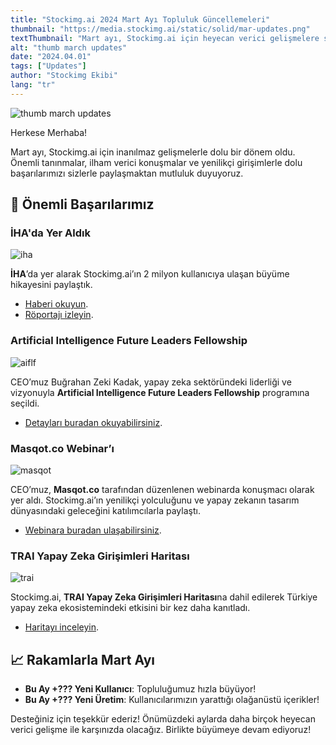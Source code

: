 ```yaml
---
title: "Stockimg.ai 2024 Mart Ayı Topluluk Güncellemeleri"
thumbnail: "https://media.stockimg.ai/static/solid/mar-updates.png"
textThumbnail: "Mart ayı, Stockimg.ai için heyecan verici gelişmelere sahne oldu! İşte öne çıkan başarılarımız ve etkinliklerimiz."
alt: "thumb march updates"
date: "2024.04.01"
tags: ["Updates"]
author: "Stockimg Ekibi"
lang: "tr"
---
```


![thumb march updates](https://media.stockimg.ai/static/solid/mar-updates.png)

Herkese Merhaba!

Mart ayı, Stockimg.ai için inanılmaz gelişmelerle dolu bir dönem oldu. Önemli tanınmalar, ilham verici konuşmalar ve yenilikçi girişimlerle dolu başarılarımızı sizlerle paylaşmaktan mutluluk duyuyoruz.

## 🌟 Önemli Başarılarımız

### İHA'da Yer Aldık  
![iha](https://media.stockimg.ai/static/solid/feb-iha.png)

**İHA**’da yer alarak Stockimg.ai’ın 2 milyon kullanıcıya ulaşan büyüme hikayesini paylaştık.  
- [Haberi okuyun](https://www.iha.com.tr/istanbul-haberleri/turk-ogrencilerin-gelistirdigi-yapay-zeka-uygulamasi-2-milyon-kullaniciya-ulasti-64391905).  
- [Röportajı izleyin](https://www.linkedin.com/posts/bugrahan-zeki-kadak_yapay-zek%C3%A2-giri%C5%9Fimimiz-stockimg-ai%C4%B1n-ba%C5%9Far%C4%B1-activity-7172573297581264896-t-TV).  

### Artificial Intelligence Future Leaders Fellowship  
![aiflf](https://media.stockimg.ai/static/solid/mar-program.png)

CEO’muz Buğrahan Zeki Kadak, yapay zeka sektöründeki liderliği ve vizyonuyla **Artificial Intelligence Future Leaders Fellowship** programına seçildi.  
- [Detayları buradan okuyabilirsiniz](https://webrazzi.com/2024/03/29/artificial-intelligence-future-leaders-fellowship-programinin-ilk-donemine-secilen-girisimler/).  

### Masqot.co Webinar’ı  
![masqot](https://media.stockimg.ai/static/solid/mar-masqot.png)

CEO’muz, **Masqot.co** tarafından düzenlenen webinarda konuşmacı olarak yer aldı. Stockimg.ai’ın yenilikçi yolculuğunu ve yapay zekanın tasarım dünyasındaki geleceğini katılımcılarla paylaştı.  
- [Webinara buradan ulaşabilirsiniz](https://www.linkedin.com/events/7173665371835633664).  

### TRAI Yapay Zeka Girişimleri Haritası  
![trai](https://media.stockimg.ai/static/solid/mar-trai.png)

Stockimg.ai, **TRAI Yapay Zeka Girişimleri Haritası**na dahil edilerek Türkiye yapay zeka ekosistemindeki etkisini bir kez daha kanıtladı.  
- [Haritayı inceleyin](https://turkiye.ai/turkiye-yapay-zeka-inisiyatifinin-ocak-2024-yapay-zeka-girisimleri-haritasi-yayinlandi/).  

## 📈 Rakamlarla Mart Ayı

- **Bu Ay +??? Yeni Kullanıcı**: Topluluğumuz hızla büyüyor!  
- **Bu Ay +??? Yeni Üretim**: Kullanıcılarımızın yarattığı olağanüstü içerikler!  

Desteğiniz için teşekkür ederiz! Önümüzdeki aylarda daha birçok heyecan verici gelişme ile karşınızda olacağız. Birlikte büyümeye devam ediyoruz!
